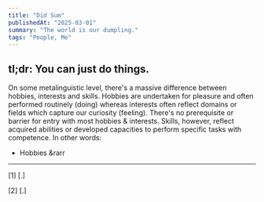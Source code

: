 ```yaml
---
title: "Did Sum"
publishedAt: "2025-03-01"
summary: "The world is our dumpling."
tags: "People, Me"
---
```


tl;dr: You can just do things. 
---

On some metalinguistic level, there's a massive difference between hobbies, interests and skills. Hobbies are undertaken for pleasure and often performed routinely (doing) whereas interests often reflect domains or fields which capture our curiosity (feeling). There's no prerequisite or barrier for entry with most hobbies & interests. Skills, however, reflect acquired abilities or developed capacities to perform specific tasks with competence. In other words: 
* Hobbies &rarr

---
[1] [.]

[2] [.]
